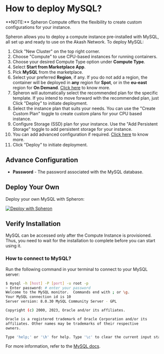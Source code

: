 
# How to deploy MySQL?

<VideoPlayer embedId="BPXAWdapvN0" />

<Callout type="info">
  **NOTE:** Spheron Compute offers the flexibility to create custom
  configurations for your instance.
</Callout>

Spheron allows you to deploy a compute instance pre-installed with MySQL, all set up and ready to use on the Akash Network.
To deploy MySQL:

1. Click "New Cluster" on the top right corner.
2. Choose "Compute" to use CPU-based instances for running containers.
3. Choose your desired Compute Type option under **Compute Type**.
4. Select **Start from Marketplace App**.
5. Pick **MySQL** from the marketplace.
6. Select your preferred **Region**, if any. If you do not add a region, the container will be deployed in **any** region for **Spot**, or in the **eu-east** region for **On Demand**. [Click here](/compute/cluster/compute/#region) to know more.
7. Spheron will automatically select the recommended plan for the specific template. If you intend to move forward with the recommended plan, just Click "Deploy" to initiate deployment.
8. Select the instance plan that suits your needs. You can use the "Create Custom Plan" toggle to create custom plans for your CPU based instance.
9. Configure Storage (SSD) plan for your instance. Use the "Add Persistent Storage" toggle to add persistent storage for your instance.
10. You can add advanced configuration if required. [Click here](/compute/cluster/compute/#advance-configuration-1) to know more.
11. Click "Deploy" to initiate deployment.

## Advance Configuration

- **Password** - The password associated with the MySQL database.

## Deploy Your Own

Deploy your own MySQL with Spheron:

[![Deploy with Spheron](https://bafybeihxqi3jlv6cy2ogh6jjljinntisolbspxcrbgykyv6e5xyzujl3aa.ipfs.sphn.link/spheron-deploy.svg)](https://app.spheron.network/#/compute/marketplace?template=MySQL)

## Verify Installation

MySQL can be accessed only after the Compute Instance is provisioned.
Thus, you need to wait for the installation to complete before you can start using it.

### How to connect to MySQL?

Run the following command in your terminal to connect to your MySQL server:

```sh
$ mysql -h [host] -P [port] -u root -p
> Enter password: # enter your password
Welcome to the MySQL monitor.  Commands end with ; or \g.
Your MySQL connection id is 10
Server version: 8.0.30 MySQL Community Server - GPL

Copyright (c) 2000, 2023, Oracle and/or its affiliates.

Oracle is a registered trademark of Oracle Corporation and/or its
affiliates. Other names may be trademarks of their respective
owners.

Type 'help;' or '\h' for help. Type '\c' to clear the current input statement.
```

For more information, refer to the [MySQL docs](https://dev.mysql.com/doc/refman/8.0/en/connecting.html).

<Navigation name="Deploy MySQL" />
